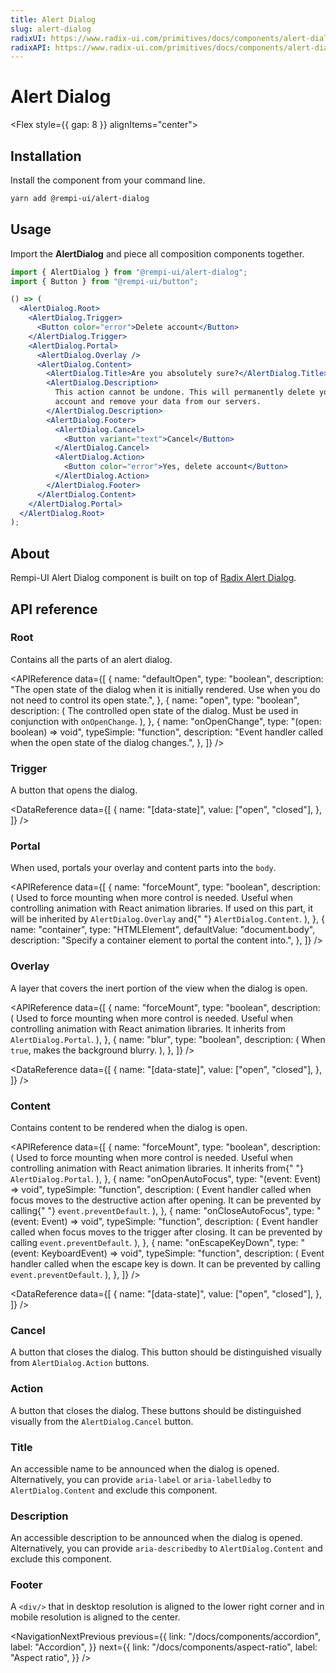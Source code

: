 ```yaml
---
title: Alert Dialog
slug: alert-dialog
radixUI: https://www.radix-ui.com/primitives/docs/components/alert-dialog
radixAPI: https://www.radix-ui.com/primitives/docs/components/alert-dialog#api-reference
---
```


# Alert Dialog

<Description text="A modal dialog that interrupts the user with important content and expects a response." />

<Flex style={{ gap: 8 }} alignItems="center">
  <RadixUI href="https://www.radix-ui.com/primitives/docs/components/alert-dialog" />
  <RadixAPI href="https://www.radix-ui.com/primitives/docs/components/alert-dialog#api-reference" />
  <SelectVersion />
</Flex>

<PreviewComponent name="alert-dialog" />

## Installation

Install the component from your command line.

```bash
yarn add @rempi-ui/alert-dialog
```

## Usage

Import the <strong>AlertDialog</strong> and piece all composition components together.

```jsx
import { AlertDialog } from "@rempi-ui/alert-dialog";
import { Button } from "@rempi-ui/button";

() => (
  <AlertDialog.Root>
    <AlertDialog.Trigger>
      <Button color="error">Delete account</Button>
    </AlertDialog.Trigger>
    <AlertDialog.Portal>
      <AlertDialog.Overlay />
      <AlertDialog.Content>
        <AlertDialog.Title>Are you absolutely sure?</AlertDialog.Title>
        <AlertDialog.Description>
          This action cannot be undone. This will permanently delete your
          account and remove your data from our servers.
        </AlertDialog.Description>
        <AlertDialog.Footer>
          <AlertDialog.Cancel>
            <Button variant="text">Cancel</Button>
          </AlertDialog.Cancel>
          <AlertDialog.Action>
            <Button color="error">Yes, delete account</Button>
          </AlertDialog.Action>
        </AlertDialog.Footer>
      </AlertDialog.Content>
    </AlertDialog.Portal>
  </AlertDialog.Root>
);
```

## About

Rempi-UI Alert Dialog component is built on top of [Radix Alert Dialog](https://www.radix-ui.com/primitives/docs/components/alert-dialog).

## API reference

### Root

Contains all the parts of an alert dialog. <br />

<MoreInfo
  componentName="Radix Alert Dialog Root"
  componentLink="https://www.radix-ui.com/primitives/docs/components/alert-dialog#root"
/>

<APIReference
  data={[
    {
      name: "defaultOpen",
      type: "boolean",
      description:
        "The open state of the dialog when it is initially rendered. Use when you do not need to control its open state.",
    },
    {
      name: "open",
      type: "boolean",
      description: (
        <span>
          The controlled open state of the dialog. Must be used in conjunction
          with <code>onOpenChange</code>.
        </span>
      ),
    },
    {
      name: "onOpenChange",
      type: "(open: boolean) => void",
      typeSimple: "function",
      description:
        "Event handler called when the open state of the dialog changes.",
    },
  ]}
/>

### Trigger

A button that opens the dialog.

<MoreInfo
  componentName="Radix Alert Dialog Trigger"
  componentLink="https://www.radix-ui.com/primitives/docs/components/alert-dialog#trigger"
/>

<DataReference
  data={[
    {
      name: "[data-state]",
      value: ["open", "closed"],
    },
  ]}
/>

### Portal

When used, portals your overlay and content parts into the `body`.

<MoreInfo
  componentName="Radix Alert Dialog Portal"
  componentLink="https://www.radix-ui.com/primitives/docs/components/alert-dialog#portal"
/>

<APIReference
  data={[
    {
      name: "forceMount",
      type: "boolean",
      description: (
        <span>
          Used to force mounting when more control is needed. Useful when
          controlling animation with React animation libraries. If used on this
          part, it will be inherited by <code>AlertDialog.Overlay</code> and{" "}
          <code>AlertDialog.Content</code>.
        </span>
      ),
    },
    {
      name: "container",
      type: "HTMLElement",
      defaultValue: "document.body",
      description: "Specify a container element to portal the content into.",
    },
  ]}
/>

### Overlay

A layer that covers the inert portion of the view when the dialog is open.

<MoreInfo
  componentName="Radix Alert Dialog Overlay"
  componentLink="https://www.radix-ui.com/primitives/docs/components/alert-dialog#overlay"
/>

<APIReference
  data={[
    {
      name: "forceMount",
      type: "boolean",
      description: (
        <span>
          Used to force mounting when more control is needed. Useful when
          controlling animation with React animation libraries. It inherits from
          <code>AlertDialog.Portal</code>.
        </span>
      ),
    },
    {
      name: "blur",
      type: "boolean",
      description: (
        <span>
          When <code>true</code>, makes the background blurry.
        </span>
      ),
    },
  ]}
/>

<DataReference
  data={[
    {
      name: "[data-state]",
      value: ["open", "closed"],
    },
  ]}
/>

### Content

Contains content to be rendered when the dialog is open.

<MoreInfo
  componentName="Radix Alert Dialog Content"
  componentLink="https://www.radix-ui.com/primitives/docs/components/alert-dialog#content"
/>

<APIReference
  data={[
    {
      name: "forceMount",
      type: "boolean",
      description: (
        <span>
          Used to force mounting when more control is needed. Useful when
          controlling animation with React animation libraries. It inherits from{" "}
          <code>AlertDialog.Portal</code>.
        </span>
      ),
    },
    {
      name: "onOpenAutoFocus",
      type: "(event: Event) => void",
      typeSimple: "function",
      description: (
        <span>
          Event handler called when focus moves to the destructive action after
          opening. It can be prevented by calling{" "}
          <code>event.preventDefault</code>.
        </span>
      ),
    },
    {
      name: "onCloseAutoFocus",
      type: "(event: Event) => void",
      typeSimple: "function",
      description: (
        <span>
          Event handler called when focus moves to the trigger after closing. It
          can be prevented by calling <code>event.preventDefault</code>.
        </span>
      ),
    },
    {
      name: "onEscapeKeyDown",
      type: "(event: KeyboardEvent) => void",
      typeSimple: "function",
      description: (
        <span>
          Event handler called when the escape key is down. It can be prevented
          by calling <code>event.preventDefault</code>.
        </span>
      ),
    },
  ]}
/>

<DataReference
  data={[
    {
      name: "[data-state]",
      value: ["open", "closed"],
    },
  ]}
/>

### Cancel

A button that closes the dialog. This button should be distinguished visually from `AlertDialog.Action` buttons.<br/>

<MoreInfo
  componentName="Radix Alert Dialog Cancel"
  componentLink="https://www.radix-ui.com/primitives/docs/components/alert-dialog#cancel"
/>

### Action

A button that closes the dialog. These buttons should be distinguished visually from the `AlertDialog.Cancel` button.<br/>

<MoreInfo
  componentName="Radix Alert Dialog Action"
  componentLink="https://www.radix-ui.com/primitives/docs/components/alert-dialog#action"
/>

### Title

An accessible name to be announced when the dialog is opened. Alternatively, you can provide `aria-label` or `aria-labelledby` to `AlertDialog.Content` and exclude this component.<br/>

<MoreInfo
  componentName="Radix Alert Dialog Title"
  componentLink="https://www.radix-ui.com/primitives/docs/components/alert-dialog#title"
/>

### Description

An accessible description to be announced when the dialog is opened. Alternatively, you can provide `aria-describedby` to `AlertDialog.Content` and exclude this component.<br/>

<MoreInfo
  componentName="Radix Alert Dialog Description"
  componentLink="https://www.radix-ui.com/primitives/docs/components/alert-dialog#description"
/>

### Footer

A `<div/>` that in desktop resolution is aligned to the lower right corner and in mobile resolution is aligned to the center.

<NavigationNextPrevious
  previous={{
    link: "/docs/components/accordion",
    label: "Accordion",
  }}
  next={{
    link: "/docs/components/aspect-ratio",
    label: "Aspect ratio",
  }}
/>

<EditThisPage url="components/en-US/alert-dialog/1.0.1.mdx" />
